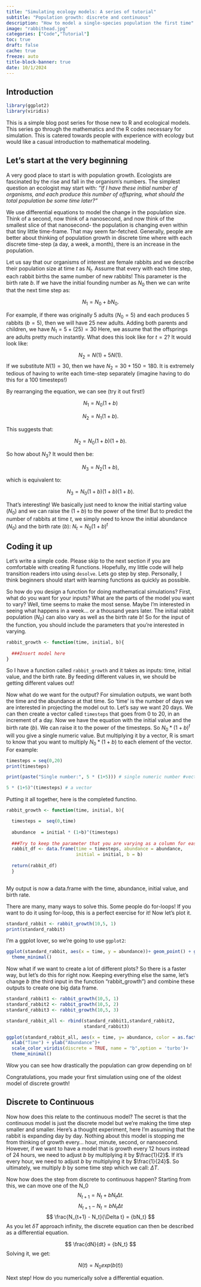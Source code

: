 ```yaml
---
title: "Simulating ecology models: A series of tutorial"
subtitle: "Population growth: discrete and continuous"
description: "How to model a single-species population the first time"
image: "rabbithead.jpg"
categories: ["Code","Tutorial"]
toc: true
draft: false
cache: true
freeze: auto
title-block-banner: true
date: 10/1/2024
---
```


## Introduction

```r
library(ggplot2)
library(viridis)
```

This is a simple blog post series for those new to R and ecological models. This series go through the mathematics and the R codes necessary for simulation. This is catered towards people with experience with ecology but would like a casual introduction to mathematical modeling.

## Let's start at the very beginning

A very good place to start is with population growth. Ecologists are fascinated by the rise and fall in the organism's numbers. The simplest question an ecologist may start with: *"If I have these initial number of organisms, and each produce this number of offspring, what should the total population be some time later?"*

We use differential equations to model the change in the population size. Think of a second, now think of a nanosecond, and now think of the smallest slice of that nanosecond- the population is changing even within that tiny little time-frame. That may seem far-fetched. Generally, people are better about thinking of population growth in discrete time where with each discrete time-step (a day, a week, a month), there is an increase in the population.

Let us say that our organisms of interest are female rabbits and we describe their population size at time $t$ as $N_t$. Assume that every with each time step, each rabbit births the same number of new rabbits! This parameter is the birth rate $b$. If we have the initial founding number as $N_0$ then we can write that the next time step as:

$$
N_{1} = N_0 + bN_0.
$$

For example, if there was originally 5 adults ($N_0 = 5$) and each produces 5 rabbits ($b = 5$), then we will have 25 new adults. Adding both parents and children, we have $N_1 = 5 + (25) = 30$ Here, we assume that the offsprings are adults pretty much instantly. What does this look like for $t = 2$? It would look like:

$$
N_{2} = N(1) + 5N(1).
$$If we substitute $N(1) = 30$, then we have $N_2 = 30 + 150 = 180$. It is extremely tedious of having to write each time-step separately (imagine having to do this for a 100 timesteps!)

By rearranging the equation, we can see (try it out first!)

$$
N_{1} = N_0(1 + b)
$$

$$
N_{2} = N_{1}(1 + b).
$$

This suggests that:

$$
N_{2} = N_0(1+b)(1+b).
$$

So how about $N_{3}$? It would then be:

$$
N_{3} = N_{2} (1+b),
$$

which is equivalent to:

$$
N_{3} = N_0(1+b)(1+b)(1+b).
$$

That's interesting! We basically just need to know the initial starting value ($N_0$) and we can raise the $(1+b)$ to the power of the time! But to predict the number of rabbits at time $t$, we simply need to know the initial abundance ($N_0$) and the birth rate ($b$): $N_t = N_0(1+b)^t$

## Coding it up

Let's write a simple code. Please skip to the next section if you are comfortable with creating R functions. Hopefully, my little code will help transition readers into using `desolve`. Lets go step by step. Personally, I think beginners should start with learning functions as quickly as possible.

So how do you design a function for doing mathematical simulations? First, what do you want for your inputs? What are the parts of the model you want to vary? Well, time seems to make the most sense. Maybe I'm interested in seeing what happens in a week... or a thousand years later. The initial rabbit population ($N_0$) can also vary as well as the birth rate $b$! So for the input of the function, you should include the parameters that you're interested in varying.

```r
rabbit_growth <- function(time, initial, b){
  
  ###Insert model here
}

```

So I have a function called `rabbit_growth` and it takes as inputs: time, initial value, and the birth rate. By feeding different values in, we should be getting different values out!

Now what do we want for the output? For simulation outputs, we want both the time and the abundance at that time. So 'time' is the number of days we are interested in projecting the model out to. Let's say we want 20 days. We can then create a vector called `timesteps` that goes from 0 to 20, in an increment of a day. Now we have the equation with the initial value and the birth rate ($b$). We can raise it to the power of the timesteps. So $N_0 * (1+b)^t$ will you give a single numeric value. But multiplying it by a vector, R is smart to know that you want to multiply $N_0 *(1+b)$ to each element of the vector. For example:

```r
timesteps = seq(0,20)
print(timesteps)
```

```r
print(paste("Single number:", 5 * (1+5))) # single numeric number #vector
```

```r
5 * (1+5)^(timesteps) # a vector
```

Putting it all together, here is the completed functino.

```r
rabbit_growth <- function(time, initial, b){

  timesteps =  seq(0,time)
  
  abundance  = initial * (1+b)^(timesteps)
    
  ###Try to keep the parameter that you are varying as a column for easier analysis 
  rabbit_df <- data.frame(time = timesteps, abundance = abundance,
                          initial = initial, b = b)
    
  return(rabbit_df)
  }
  
```

My output is now a data.frame with the time, abundance, initial value, and birth rate.

There are many, many ways to solve this. Some people do for-loops! If you want to do it using for-loop, this is a perfect exercise for it! Now let's plot it.

```r
standard_rabbit <- rabbit_growth(10,5, 1)
print(standard_rabbit)
```

I'm a ggplot lover, so we're going to use `ggplot2`:

```r
ggplot(standard_rabbit, aes(x = time, y = abundance))+ geom_point() + geom_line() + xlab("Time") + ylab("Abundance") + 
  theme_minimal()
```

Now what if we want to create a lot of different plots? So there is a faster way, but let's do this for right now. Keeping everything else the same, let's change $b$ (the third input in the function "rabbit_growth") and combine these outputs to create one big data frame.

```r
standard_rabbit1 <- rabbit_growth(10,5, 1)
standard_rabbit2 <- rabbit_growth(10,5, 2)
standard_rabbit3 <- rabbit_growth(10,5, 3)

standard_rabbit_all <- rbind(standard_rabbit1,standard_rabbit2, 
                             standard_rabbit3)
```

```r
ggplot(standard_rabbit_all, aes(x = time, y= abundance, color = as.factor(b), group = as.factor(b))) + geom_point() + geom_line() +
  xlab("Time") + ylab("Abundance")+
  scale_color_viridis(discrete = TRUE, name = "b",option = 'turbo')+
  theme_minimal()
```

Wow you can see how drastically the population can grow depending on b!

Congratulations, you made your first simulation using one of the oldest model of discrete growth!

## Discrete to Continuous

Now how does this relate to the continuous model? The secret is that the continuous model is just the discrete model but we're making the time step smaller and smaller. Here's a thought experiment, here I'm assuming that the rabbit is expanding day by day. Nothing about this model is stopping me from thinking of growth every... hour, minute, second, or nanosecond. However, if we want to have a model that is growth every 12 hours instead of 24 hours, we need to adjust $b$ by multiplying it by $\frac{1}{2}$. If it's every hour, we need to adjust $b$ by multiplying it by $\frac{1}{24}$. So ultimately, we multiply $b$ by some time step which we call: $\Delta T$.

Now how does the step from discrete to continuous happen? Starting from this, we can move one of the N_0 $$
N_{t+1} = N_{t} + bN_{t} \Delta t.
$$ $$
N_{t+1} - N_t =  b N_t \Delta t
$$ $$
\frac{N_{t+1} - N_t}{\Delta t} = {bN_t} 
$$ As you let $\delta T$ approach infinity, the discrete equation can then be described as a differential equation.

$$ \frac{dN}{dt} = {bN_t} $$ Solving it, we get:

$$
N(t) = N_0exp(b(t))
$$

Next step! How do you numerically solve a differential equation.
